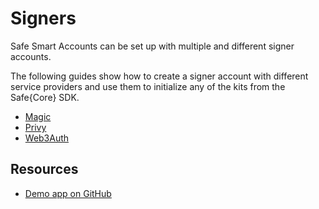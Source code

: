 
<RemovedContentCallout description="The Auth Kit in the Safe{Core} SDK is no longer supported. We recommend integrating Web3 authentication providers directly into your application by following these guides." />

# Signers

Safe Smart Accounts can be set up with multiple and different signer accounts.

The following guides show how to create a signer account with different service providers and use them to initialize any of the kits from the Safe\{Core\} SDK.

- [Magic](./signers/magic.mdx)
- [Privy](./signers/privy.mdx)
- [Web3Auth](./signers/web3auth.mdx)

## Resources

- [Demo app on GitHub](https://github.com/5afe/safe-signers)
